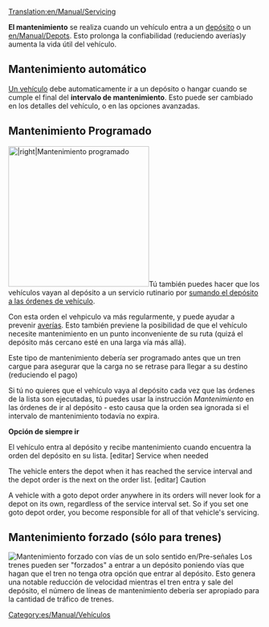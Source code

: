 [[Translation:en/Manual/Servicing]]
{{es/Traducción|en/Manual/Servicing|100}}

'''El mantenimiento''' se realiza cuando un vehículo entra a un [[es/Manual/Depósitos|depósito]] o un [[en/Manual/Depots]]. Esto prolonga la confiabilidad (reduciendo averías)y aumenta la vida útil del vehículo.

==Mantenimiento automático==
[[es/Manual/Vehículos|Un vehículo]] debe automaticamente ir a un depósito o hangar cuando se cumple el final del '''intervalo de mantenimiento'''. Esto puede ser cambiado en los detalles del vehículo, o en las opciones avanzadas.

==Mantenimiento Programado==
[[File:en/Manual/Scheduled servicing.png|thumb|280px||right|Mantenimiento programado]]Tú también puedes hacer que los vehículos vayan al depósito a un servicio rutinario por [[es/Archive/Manual/Settings/Permitir órdenes de ir al depósito|sumando el depósito a las órdenes de vehículo]]. 

Con esta orden el vehpiculo va más regularmente, y puede ayudar a prevenir [[es/Archive/Manual/Averías|averías]]. Esto también previene la posibilidad de que el vehículo necesite mantenimiento en un punto inconveniente de su ruta (quizá el depósito más cercano esté en una larga vía más allá).
 
Este tipo de mantenimiento debería ser programado antes que un tren cargue para asegurar que la carga no se retrase para llegar a su destino (reduciendo el pago) 

Si tú no quieres que el vehículo vaya al depósito cada vez que las órdenes de la lista son ejecutadas, tú puedes usar la instrucción ''Mantenimiento'' en las órdenes de ir al depósito - esto causa que la orden sea ignorada si el intervalo de mantenimiento todavía no expira. 

'''Opción de siempre ir'''

El vehículo entra al depósito y recibe mantenimiento cuando encuentra la orden del depósito en su lista.
[editar] Service when needed

The vehicle enters the depot when it has reached the service interval and the depot order is the next on the order list.
[editar] Caution

A vehicle with a goto depot order anywhere in its orders will never look for a depot on its own, regardless of the service interval set. So if you set one goto depot order, you become responsible for all of that vehicle's servicing. 

==Mantenimiento forzado (sólo para trenes)==
[[File:en/Manual/Forced servicing.png|thumb|right|Mantenimiento forzado con vías de un solo sentido [[en/Pre-señales]]]]
Los trenes pueden ser "forzados" a entrar a un depósito poniendo vías que hagan que el tren no tenga otra opción que entrar al depósito. Esto genera una notable reducción de velocidad mientras el tren entra y sale del depósito, el número de líneas de mantenimiento debería ser apropiado para la cantidad de tráfico de trenes.

[[Category:es/Manual/Vehículos]]